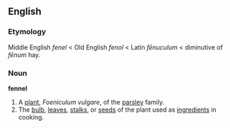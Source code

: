 ==English==
===Etymology===
Middle English ''fenel'' < Old English ''fenol'' < Latin ''fēnuculum'' < diminutive of ''fēnum'' hay.

===Noun===
'''fennel'''
{{wikipedia}}
# A [[plant]], ''Foeniculum vulgare'', of the [[parsley]] family.
# The [[bulb]], [[leaf|leaves]], [[stalk]]s, or [[seed]]s of the plant used as [[ingredient]]s in cooking.
